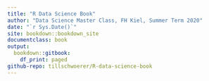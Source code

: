 ```yaml
---
title: "R Data Science Book"
author: "Data Science Master Class, FH Kiel, Summer Term 2020"
date: "`r Sys.Date()`"
site: bookdown::bookdown_site
documentclass: book
output:
  bookdown::gitbook:
    df_print: paged
github-repo: tillschwoerer/R-data-science-book
---
```


